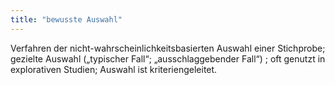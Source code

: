 ```yaml
---
title: "bewusste Auswahl"
---
```


Verfahren der nicht-wahrscheinlichkeitsbasierten Auswahl einer Stichprobe; gezielte Auswahl („typischer Fall“; „ausschlaggebender Fall“) ; oft genutzt in explorativen Studien; Auswahl ist kriteriengeleitet.


